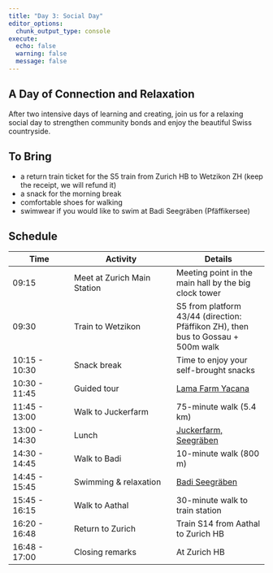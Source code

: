 ```yaml
---
title: "Day 3: Social Day"
editor_options: 
  chunk_output_type: console
execute:
  echo: false
  warning: false
  message: false
---
```


## A Day of Connection and Relaxation

After two intensive days of learning and creating, join us for a relaxing social day to strengthen community bonds and enjoy the beautiful Swiss countryside.

## To Bring

- a return train ticket for the S5 train from Zurich HB to Wetzikon ZH (keep the receipt, we will refund it)
- a snack for the morning break
- comfortable shoes for walking
- swimwear if you would like to swim at Badi Seegräben (Pfäffikersee)

## Schedule

| Time | Activity | Details |
|------|----------|---------|
| 09:15 | Meet at Zurich Main Station | Meeting point in the main hall by the big clock tower |
| 09:30 | Train to Wetzikon | S5 from platform 43/44 (direction: Pfäffikon ZH), then bus to Gossau + 500m walk |
| 10:15 - 10:30 | Snack break | Time to enjoy your self-brought snacks |
| 10:30 - 11:45 | Guided tour | [Lama Farm Yacana](https://www.yacana.ch/%C3%BCber-uns/) |
| 11:45 - 13:00 | Walk to Juckerfarm | 75-minute walk (5.4 km) |
| 13:00 - 14:30 | Lunch | [Juckerfarm, Seegräben](https://www.juckerfarm.ch/restaurant/) |
| 14:30 - 14:45 | Walk to Badi | 10-minute walk (800 m) |
| 14:45 - 15:45 | Swimming & relaxation | [Badi Seegräben](https://maps.app.goo.gl/tbqEuYCkoVenqofcA) |
| 15:45 - 16:15 | Walk to Aathal | 30-minute walk to train station |
| 16:20 - 16:48 | Return to Zurich | Train S14 from Aathal to Zurich HB |
| 16:48 - 17:00 | Closing remarks | At Zurich HB |

